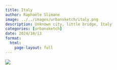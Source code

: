 ```yaml
---
title: Italy
author: Raphaële Slimane
image: ../../images/urbansketch/italy.png
description: Unknown city, little bridge, Italy
categories: [urbansketch]
date: 2024/10/13
format:
  html:
    page-layout: full
---
```


![](../../images/urbansketch/italy.png)

